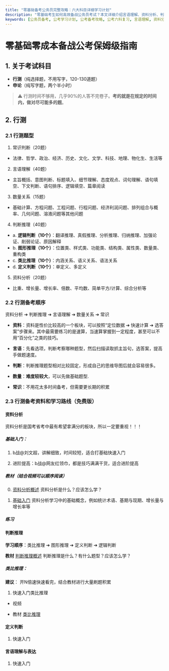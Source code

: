 ```yaml
---
title: "零基础备考公务员完整攻略：六大科目详细学习计划"
description: "零基础考生如何高效备战公务员考试？本文详细介绍言语理解、资料分析、判断推理、常识、数量关系、申论六大科目的每日学习计划、做题技巧和复习方法，助您科学备考、提高效率。"
keywords: [公务员备考, 公考学习计划, 公考备考攻略, 公考六科复习, 言语理解, 资料分析, 判断推理, 行测备考, 申论备考, 零基础考公]
---
```




# 零基础零成本备战公考保姆级指南

## 1. 关于考试科目
- **行测**（纯选择题，不用写字，120-130道题）
- **申论**（纯写字题，两个半小时）

> ⚠️ 行测时间不够用，几乎90%的人答不完卷子。**考的就是在规定的时间内，做对尽可能多的题**。

## 2. 行测
### 2.1 行测题型
1. 常识判断（20题）
- 法律、哲学、政治、经济、历史、文化、文学、科技、地理、物化生、生活等

2. 言语理解（40题）
- 主旨概括、意图判断、标题填入、细节理解、态度观点、词句理解、语句填空、下文判断、语句排序、逻辑填空、篇章阅读

3. 数量关系（15题）
- 基础计算、方程问题、工程问题、行程问题、经济利润问题、排列组合与概率、几何问题、溶液问题等其他问题

4. 判断推理（40题）
- a. **逻辑判断（10个）**：翻译推理、真假推理、分析推理、归纳推理、加强论证、削弱论证、原因解释
- b. **图形推理（10个）**：位置类、样式类、功能类、结构类、属性类、数量类、重构类
- c. **类比推理（10个）**：内涵关系、语义关系、语法关系
- d. **定义判断（10个）**：单定义、多定义

5. 资料分析（20题）
- 比重、增长量、增长率、倍数、平均数、简单平方/计算、综合分析等

### 2.2 行测备考顺序

资料分析 ➔ 判断推理 ➔ 言语理解 ➔ 数量关系 ➔ 常识

- **资料**：资料是性价比较高的一个板块，可以按照“定位数据 ➔ 快速计算 ➔ 选答案”步骤来。其中最需要练习的是速算，当速算掌握到一定程度，甚至可以不用“百分化”之类的技巧。

- **言语**：先看选项，判断考察哪种题型，然后扫描读取抓主旨句，选答案，提高手做题速度。

- **判断**：判断推理题型相对比较固定，形成自己的思维导图后就会容易很多。

- **数量**：**难度较较大**，可以先做基础题型.

- **常识**：不用花太多时间备考，但需要更长期的积累

### 2.3 行测备考资料和学习路线（免费版）

#### 资料分析
资料分析是国考省考中最有希望拿满分的板块，所以一定要重视！！！

##### 基础入门：
1. b战@刘文超，讲解细致，时间较短，适合打基础快速入门
<BilibiliVideo bvid="BV1f4411C7z5" />

2. 进阶提高：b战@网友红领巾，都是技巧满满干货，适合进阶提高
<BilibiliVideo bvid="BV1Xr4y1B7Ke" />


##### 教材（结合视频可以顺序阅读）
0. [资料分析概述](https://note.gongkaoshangan.com/material/prepare)
资料分析是什么？应该怎么学？

1. [基础入门](https://note.gongkaoshangan.com/material/basic)
资料分析学习中的基础概念，例如统计术语、基期与现期、增长量与增长率等

##### 练习
#### 判断推理
**学习顺序**：类比推理 ➔ 图形推理 ➔ 定义判断 ➔ 逻辑判断

**教材** 
[判断推理概述]()
判断推理是什么？有什么题型？应该怎么学？

##### 类比推理：
**建议**： 开N倍速快速看完，结合教材进行大量刷题积累

1. 快速入门类比推理
- 视频
<BilibiliVideo bvid="BV1zv41137cn" />

- 教材
[类比推理](https://note.gongkaoshangan.com/material/judgment/analogical)

#### 定义判断
1. 快速入门
<BilibiliVideo bvid="BV12t4115735" />



#### 言语理解与表达
1. 快速入门
<BilibiliVideo bvid="BV11a4y1j7kq" />

<FollowMe />